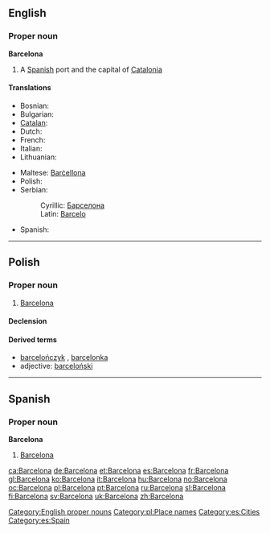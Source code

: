 ==English==

===Proper noun===
{{wikipedia}}
'''Barcelona'''

# A [[Spanish]] port and the capital of [[Catalonia]]

====Translations====
{{trans-top|capital of Catalonia}}
* Bosnian: {{t-|bs|Barselona|f}}
* Bulgarian: {{t-|bg|Барселона|f}}
* [[Catalan]]: {{t+|ca|Barcelona|f}}
* Dutch: {{t-|nl|Barcelona|n}}
* French: {{t+|fr|Barcelone}}
* Italian: {{t-|it|Barcellona|f}}
* Lithuanian: {{t-|lt|Barselona|f|xs=Lithuanian}}
{{trans-mid}}
* Maltese: [[Barċellona]]
* Polish: {{t+|pl|Barcelona|f}}
* Serbian:
*: Cyrillic: [[Барселона]] {{f}}
*: Latin: [[Barcelo]] {{f}}
* Spanish: {{t+|es|Barcelona}}
{{trans-bottom}}

[[Category:English proper nouns]]

----

==Polish==

===Proper noun===
{{infl|pl|proper noun|g=f}}

# [[Barcelona]]

====Declension====
{{pl-decl-noun-sing
|Barcelona
|Barcelony
|Barcelony
|Barcelonę
|Barceloną
|Barcelonie
|Barcelono
}}

====Derived terms====
* [[barcelończyk]] {{m}}, [[barcelonka]] {{f}}
* adjective: [[barceloński]]

[[Category:pl:Place names]]

----

==Spanish==

===Proper noun===
'''Barcelona'''

# [[#English|Barcelona]]

[[Category:es:Cities]]
[[Category:es:Spain]]

[[ca:Barcelona]]
[[de:Barcelona]]
[[et:Barcelona]]
[[es:Barcelona]]
[[fr:Barcelona]]
[[gl:Barcelona]]
[[ko:Barcelona]]
[[it:Barcelona]]
[[hu:Barcelona]]
[[no:Barcelona]]
[[oc:Barcelona]]
[[pl:Barcelona]]
[[pt:Barcelona]]
[[ru:Barcelona]]
[[sl:Barcelona]]
[[fi:Barcelona]]
[[sv:Barcelona]]
[[uk:Barcelona]]
[[zh:Barcelona]]